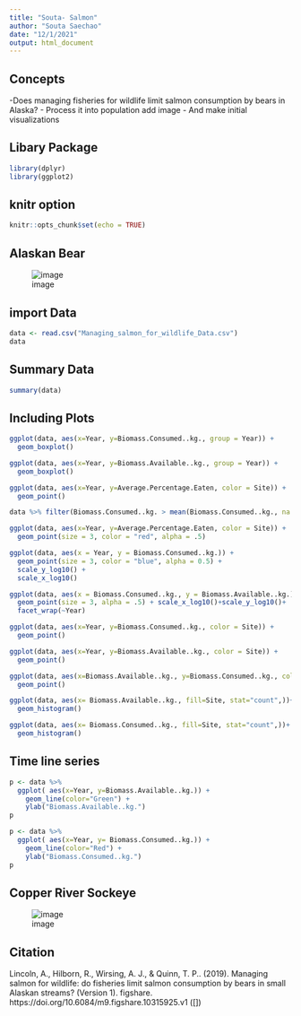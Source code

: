 ```yaml
---
title: "Souta- Salmon"
author: "Souta Saechao"
date: "12/1/2021"
output: html_document
---
```


## Concepts
-Does managing fisheries for wildlife limit salmon consumption by bears in Alaska?
- Process it into population add image 
- And make initial visualizations

## Libary Package
```r
library(dplyr)
library(ggplot2)
```

## knitr option
```r
knitr::opts_chunk$set(echo = TRUE)
```

## Alaskan Bear
![image](https://d3i6fh83elv35t.cloudfront.net/static/2018/11/fat-bears_GettyImages-966223700-1024x683.jpg)

## import Data
```r
data <- read.csv("Managing_salmon_for_wildlife_Data.csv")
data
```

## Summary Data
```r
summary(data)
```

## Including Plots
```r
ggplot(data, aes(x=Year, y=Biomass.Consumed..kg., group = Year)) +
  geom_boxplot()
```


```r
ggplot(data, aes(x=Year, y=Biomass.Available..kg., group = Year)) +
  geom_boxplot()
```



```r
ggplot(data, aes(x=Year, y=Average.Percentage.Eaten, color = Site)) +
  geom_point()
```

```r
data %>% filter(Biomass.Consumed..kg. > mean(Biomass.Consumed..kg., na.rm = TRUE))
```



```r
ggplot(data, aes(x=Year, y=Average.Percentage.Eaten, color = Site)) +
  geom_point(size = 3, color = "red", alpha = .5)
```


```r

ggplot(data, aes(x = Year, y = Biomass.Consumed..kg.)) +
  geom_point(size = 3, color = "blue", alpha = 0.5) +
  scale_y_log10() +
  scale_x_log10()

```


```r
ggplot(data, aes(x = Biomass.Consumed..kg., y = Biomass.Available..kg.)) +
  geom_point(size = 3, alpha = .5) + scale_x_log10()+scale_y_log10()+
  facet_wrap(~Year)
```



```r
ggplot(data, aes(x=Year, y=Biomass.Consumed..kg., color = Site)) +
  geom_point()
```


```r
ggplot(data, aes(x=Year, y=Biomass.Available..kg., color = Site)) +
  geom_point()
```


```r
ggplot(data, aes(x=Biomass.Available..kg., y=Biomass.Consumed..kg., color = Site)) +
  geom_point()
```

```r
ggplot(data, aes(x= Biomass.Available..kg., fill=Site, stat="count",))+
  geom_histogram()
```

```r
ggplot(data, aes(x= Biomass.Consumed..kg., fill=Site, stat="count",))+
  geom_histogram()
```


## Time line series

```r
p <- data %>%
  ggplot( aes(x=Year, y=Biomass.Available..kg.)) +
    geom_line(color="Green") +
    ylab("Biomass.Available..kg.")
p
```

```r
p <- data %>%
  ggplot( aes(x=Year, y= Biomass.Consumed..kg.)) +
    geom_line(color="Red") +
    ylab("Biomass.Consumed..kg.")
p
```


## Copper River Sockeye

![image](https://www.alaskatourjobs.com/wp-content/uploads/2017/06/Copper_River_Salmon_Facts.jpg)

## Citation 

Lincoln, A., Hilborn, R., Wirsing, A. J., & Quinn, T. P.. (2019). Managing salmon for wildlife: do fisheries limit salmon consumption by bears in small Alaskan streams? (Version 1). figshare. https://doi.org/10.6084/m9.figshare.10315925.v1 ([]) 









